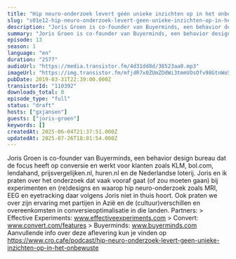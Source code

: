 ```yaml
---
title: "Hip neuro-onderzoek levert géén unieke inzichten op in het onbewuste, met Joris Groen (Buyerminds)"
slug: "s01e12-hip-neuro-onderzoek-levert-geen-unieke-inzichten-op-in-het-onbewuste"
description: "Joris Groen is co-founder van Buyerminds, een behavior design bureau dat de focus heeft op conversie en werkt voor klanten zoals KLM, bol.com, lendahand, prijsvergelijken.nl, huren.nl en de Nederlandse loterij. Joris en ik praten over het onderzoek dat vaak vooraf gaat (of zou moeten gaan) bij experimenten en (re)designs en waarop hip neuro-onderzoek zoals MRI, EEG en eyetracking daar volgens Joris niet in thuis hoort. Ook praten we over zijn ervaring met partijen in Azië en de (cultuur)verschillen en overeenkomsten in conversieoptimalisatie in die landen. Partners: > Effective Experiments: www.effectiveexperiments.com > Convert: www.convert.com/features > Buyerminds: www.buyerminds.com Aanvullende info over deze aflevering kun je vinden op https://www.cro.cafe/podcast/hip-neuro-onderzoek-levert-geen-unieke-inzichten-op-in-het-onbewuste"
summary: "Joris Groen is co-founder van Buyerminds, een behavior design bureau dat de focus heeft op conversie en werkt voor klanten zoals KLM, bol.com, lendahand, prijsvergelijken.nl, huren.nl en de Nederlandse loterij.\r\n\r\nJoris en ik praten over het onderzoek dat vaak vooraf gaat (of zou moeten gaan) bij experimenten en (re)designs en waarop hip neuro-onderzoek zoals MRI, EEG en eyetracking daar volgens Joris niet in thuis hoort.\r\n\r\nOok praten we over zijn ervaring met partijen in Azië en de (cultuur)verschillen en overeenkomsten in conversieoptimalisatie in die landen.\r\n\r\nPartners:\r\n> Effective Experiments: www.effectiveexperiments.com\r\n> Convert: www.convert.com/features\r\n> Buyerminds: www.buyerminds.com\r\n\r\nAanvullende info over deze aflevering kun je vinden op https://www.cro.cafe/podcast/hip-neuro-onderzoek-levert-geen-unieke-inzichten-op-in-het-onbewuste"
episode: 13
season: 1
language: "en"
duration: "2577"
audioUrl: "https://media.transistor.fm/4d31dd8d/38523aa0.mp3"
imageUrl: "https://img.transistor.fm/mfjdR7x0ZUmZOdWi3tmmVOsOfv98GtnWoSKyb7L_gTc/rs:fill:0:0:1/w:3000/h:3000/q:60/aHR0cHM6Ly9pbWct/dXBsb2FkLXByb2R1/Y3Rpb24udHJhbnNp/c3Rvci5mbS9lcGlz/b2RlLzExMDM5Mi8x/NjAxNTg4Njc0LWFy/dHdvcmsuanBn.webp"
pubDate: 2019-03-31T22:39:00.000Z
transistorId: "110392"
downloads_total: 0
episode_type: "full"
status: "draft"
hosts: ["gxjansen"]
guests: ["joris-groen"]
keywords: []
createdAt: 2025-06-04T21:37:51.000Z
updatedAt: 2025-07-26T18:01:54.000Z
---
```


Joris Groen is co-founder van Buyerminds, een behavior design bureau dat de focus heeft op conversie en werkt voor klanten zoals KLM, bol.com, lendahand, prijsvergelijken.nl, huren.nl en de Nederlandse loterij. Joris en ik praten over het onderzoek dat vaak vooraf gaat (of zou moeten gaan) bij experimenten en (re)designs en waarop hip neuro-onderzoek zoals MRI, EEG en eyetracking daar volgens Joris niet in thuis hoort. Ook praten we over zijn ervaring met partijen in Azië en de (cultuur)verschillen en overeenkomsten in conversieoptimalisatie in die landen. Partners: > Effective Experiments: www.effectiveexperiments.com > Convert: www.convert.com/features > Buyerminds: www.buyerminds.com Aanvullende info over deze aflevering kun je vinden op https://www.cro.cafe/podcast/hip-neuro-onderzoek-levert-geen-unieke-inzichten-op-in-het-onbewuste
